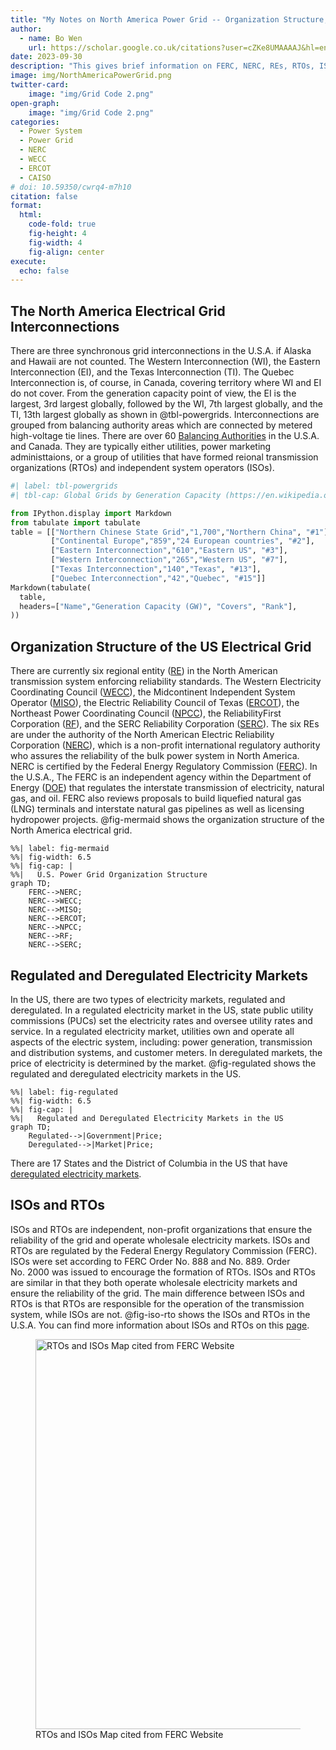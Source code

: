 ```yaml
---
title: "My Notes on North America Power Grid -- Organization Structure, Regulated and Deregulated Electricity Markets, and RTOs and ISOs"
author:
  - name: Bo Wen
    url: https://scholar.google.co.uk/citations?user=cZKe8UMAAAAJ&hl=en
date: 2023-09-30
description: "This gives brief information on FERC, NERC, REs, RTOs, ISOs, WECC, ERCOT, and CAISO."
image: img/NorthAmericaPowerGrid.png
twitter-card: 
    image: "img/Grid Code 2.png"
open-graph: 
    image: "img/Grid Code 2.png"
categories:
  - Power System
  - Power Grid
  - NERC
  - WECC
  - ERCOT
  - CAISO
# doi: 10.59350/cwrq4-m7h10
citation: false
format:
  html:
    code-fold: true
    fig-height: 4
    fig-width: 4
    fig-align: center
execute: 
  echo: false
---
```


## The North America Electrical Grid Interconnections

There are three synchronous grid interconnections in the U.S.A. if Alaska and Hawaii are not counted. The Western Interconnection (WI), the Eastern Interconnection (EI), and the Texas Interconnection (TI). The Quebec Interconnection is, of course, in Canada, covering territory where WI and EI do not cover. From the generation capacity point of view, the EI is the largest, 3rd largest globally, followed by the WI, 7th largest globally, and the TI, 13th largest globally as shown in @tbl-powergrids. Interconnections are grouped from balancing authority areas which are connected by metered high-voltage tie lines. There are over 60 [Balancing Authorities](https://www.energy.gov/sites/default/files/2023-08/Balancing%20Authority%20Backgrounder_2022-Formatted_041723_508.pdf) in the U.S.A. and Canada. They are typically either utilities, power marketing administtaions, or a group of utilities that have formed reional transmission organizations (RTOs) and independent system operators (ISOs). 

```python
#| label: tbl-powergrids
#| tbl-cap: Global Grids by Generation Capacity (https://en.wikipedia.org/wiki/Wide_area_synchronous_grid)

from IPython.display import Markdown
from tabulate import tabulate
table = [["Northern Chinese State Grid","1,700","Northern China", "#1"],
         ["Continental Europe","859","24 European countries", "#2"],
         ["Eastern Interconnection","610","Eastern US", "#3"],
         ["Western Interconnection","265","Western US", "#7"],
         ["Texas Interconnection","140","Texas", "#13"],
         ["Quebec Interconnection","42","Quebec", "#15"]]
Markdown(tabulate(
  table, 
  headers=["Name","Generation Capacity (GW)", "Covers", "Rank"],
))
```

## Organization Structure of the US Electrical Grid

There are currently six regional entity ([RE](https://en.wikipedia.org/wiki/Regional_entity)) in the North American transmission system enforcing reliability standards. The Western Electricity Coordinating Council ([WECC](https://www.wecc.org/Pages/home.aspx)), the Midcontinent Independent System Operator ([MISO](https://www.mro.net/)), the Electric Reliability Council of Texas ([ERCOT](https://www.ercot.com/)), the Northeast Power Coordinating Council ([NPCC](https://www.npcc.org/)), the ReliabilityFirst Corporation ([RF](https://rfirst.org/)), and the SERC Reliability Corporation ([SERC](https://www.serc1.org/)). The six REs are under the authority of the North American Electric Reliability Corporation ([NERC](https://www.nerc.com/Pages/default.aspx)), which is a non-profit international regulatory authority who assures the reliability of the bulk power system in North America. NERC is certified by the Federal Energy Regulatory Commission ([FERC](https://www.ferc.gov/)). In the U.S.A., The FERC is an independent agency within the Department of Energy ([DOE](https://www.energy.gov/)) that regulates the interstate transmission of electricity, natural gas, and oil. FERC also reviews proposals to build liquefied natural gas (LNG) terminals and interstate natural gas pipelines as well as licensing hydropower projects. @fig-mermaid shows the organization structure of the North America electrical grid.

```mermaid
%%| label: fig-mermaid
%%| fig-width: 6.5
%%| fig-cap: |
%%|   U.S. Power Grid Organization Structure
graph TD;
    FERC-->NERC;
    NERC-->WECC;
    NERC-->MISO;
    NERC-->ERCOT;
    NERC-->NPCC;
    NERC-->RF;
    NERC-->SERC;
```

## Regulated and Deregulated Electricity Markets

In the US, there are two types of electricity markets, regulated and deregulated. In a regulated electricity market in the US, state public utility commissions (PUCs) set the electricity rates and oversee utility rates and service. In a regulated electricity market, utilities own and operate all aspects of the electric system, including: power generation, transmission and distribution systems, and customer meters. In deregulated markets, the price of electricity is determined by the market. @fig-regulated shows the regulated and deregulated electricity markets in the US.

```mermaid
%%| label: fig-regulated
%%| fig-width: 6.5
%%| fig-cap: |
%%|   Regulated and Deregulated Electricity Markets in the US
graph TD;
    Regulated-->|Government|Price;
    Deregulated-->|Market|Price;
```

There are 17 States and the District of Columbia in the US that have [deregulated electricity markets](https://www.electricchoice.com/map-deregulated-energy-markets/).

## ISOs and RTOs

ISOs and RTOs are independent, non-profit organizations that ensure the reliability of the grid and operate wholesale electricity markets. ISOs and RTOs are regulated by the Federal Energy Regulatory Commission (FERC). ISOs were set according to FERC Order No. 888 and No. 889. Order No. 2000 was issued to encourage the formation of RTOs. ISOs and RTOs are similar in that they both operate wholesale electricity markets and ensure the reliability of the grid. The main difference between ISOs and RTOs is that RTOs are responsible for the operation of the transmission system, while ISOs are not. @fig-iso-rto shows the ISOs and RTOs in the U.S.A. You can find more information about ISOs and RTOs on this [page](https://www.ferc.gov/electric-power-markets).

![RTOs and ISOs Map cited from FERC Website](img/RTOsISOsUSA.png){#fig-iso-rto width=6.5in}